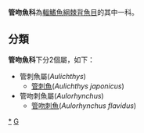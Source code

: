 {{Automatic taxobox
| taxon = Aulorhynchidae
| authority = 
| image = Aulorhynchus_flavidus_1.jpg
| image_caption = [[管吻刺魚|管吻刺魚]]''Aulorhynchus flavidus''
| subdivision_ranks = [[屬|屬]]
| subdivision = * 見內文
}}
'''管吻魚科'''為[[輻鰭魚綱|輻鰭魚綱]][[棘背魚目|棘背魚目]]的其中一科。

==分類==
'''管吻魚科'''下分2個屬，如下：
*管刺魚屬(''Aulichthys'')
**[[管刺魚|管刺魚]](''Aulichthys japonicus'')
*管吻刺魚屬(''Aulorhynchus'')
**[[管吻刺魚|管吻刺魚]](''Aulorhynchus flavidus'')

{{taxonbar}}
[[Category:管吻魚科|*]]
[[Category:棘背魚目|G]]